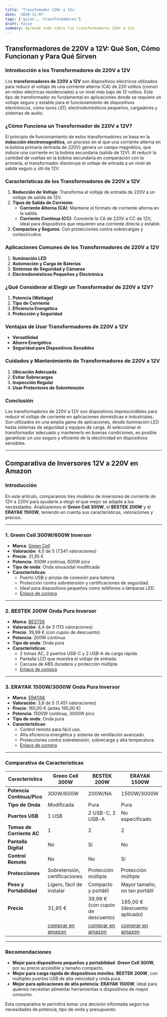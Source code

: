 ```yaml
---
title: 'Transfomador 220v a 12v'
date: '2024-11-07'
tags: ['guias', 'transformadores']
draft: false
summary: Aprende todo sobre los transformadores 220v a 12v.
---
```


## Transformadores de 220V a 12V: Qué Son, Cómo Funcionan y Para Qué Sirven

### Introducción a los Transformadores de 220V a 12V

Los **transformadores de 220V a 12V** son dispositivos eléctricos utilizados para reducir el voltaje de una corriente alterna (CA) de 220 voltios (común en redes eléctricas residenciales) a un nivel más bajo de 12 voltios. Este tipo de transformador es fundamental en aplicaciones donde se requiere un voltaje seguro y estable para el funcionamiento de dispositivos electrónicos, como luces LED, electrodomésticos pequeños, cargadores y sistemas de audio.

### ¿Cómo Funciona un Transformador de 220V a 12V?

El principio de funcionamiento de estos transformadores se basa en la **inducción electromagnética**, un proceso en el que una corriente alterna en la bobina primaria (entrada de 220V) genera un campo magnético, que induce una corriente en la bobina secundaria (salida de 12V). Al reducir la cantidad de vueltas en la bobina secundaria en comparación con la primaria, el transformador disminuye el voltaje de entrada a un nivel de salida seguro y útil de 12V.

### Características de los Transformadores de 220V a 12V

1. **Reducción de Voltaje**: Transforma el voltaje de entrada de 220V a un voltaje de salida de 12V.
2. **Tipos de Salida de Corriente**:
   - **Corriente Alterna (CA)**: Mantiene el formato de corriente alterna en la salida.
   - **Corriente Continua (CC)**: Convierte la CA de 220V a CC de 12V, ideal para dispositivos que requieren una corriente directa y estable.
3. **Compactos y Seguros**: Con protecciones contra sobrecargas y cortocircuitos.

### Aplicaciones Comunes de los Transformadores de 220V a 12V

1. **Iluminación LED**
2. **Automoción y Carga de Baterías**
3. **Sistemas de Seguridad y Cámaras**
4. **Electrodomésticos Pequeños y Electrónica**

### ¿Qué Considerar al Elegir un Transformador de 220V a 12V?

1. **Potencia (Wattage)**
2. **Tipo de Corriente**
3. **Eficiencia Energética**
4. **Protección y Seguridad**

### Ventajas de Usar Transformadores de 220V a 12V

- **Versatilidad**
- **Ahorro Energético**
- **Seguridad para Dispositivos Sensibles**

### Cuidados y Mantenimiento de Transformadores de 220V a 12V

1. **Ubicación Adecuada**
2. **Evitar Sobrecargas**
3. **Inspección Regular**
4. **Usar Protectores de Sobretensión**

### Conclusión

Los transformadores de 220V a 12V son dispositivos imprescindibles para reducir el voltaje de corriente en aplicaciones domésticas e industriales. Son utilizados en una amplia gama de aplicaciones, desde iluminación LED hasta sistemas de seguridad y equipos de carga. Al seleccionar el transformador adecuado y mantenerlo en buenas condiciones, es posible garantizar un uso seguro y eficiente de la electricidad en dispositivos sensibles.

---

## Comparativa de Inversores 12V a 220V en Amazon

### Introducción

En este artículo, comparamos tres modelos de inversores de corriente de 12V a 220V para ayudarte a elegir el que mejor se adapte a tus necesidades. Analizaremos el **Green Cell 300W**, el **BESTEK 200W** y el **ERAYAK 1500W**, teniendo en cuenta sus características, valoraciones y precios.

---

### 1. Green Cell 300W/600W Inversor

- **Marca**: [Green Cell](https://www.amazon.es/Green-Cell-corriente-autom%C3%B3vil-encendedor/dp/B0719JMNQ8)
- **Valoración**: 4,0 de 5 (7.541 valoraciones)
- **Precio**: 31,95 €
- **Potencia**: 300W continua, 600W pico
- **Tipo de onda**: Onda sinusoidal modificada
- **Características**:
  - Puerto USB y pinzas de conexión para batería.
  - Protección contra sobretensión y certificaciones de seguridad.
  - Ideal para dispositivos pequeños como teléfonos o lámparas LED.
  - [Enlace de compra](https://amzn.to/3AzNKld)

---

### 2. BESTEK 200W Onda Pura Inversor

- **Marca**: [BESTEK](https://www.amazon.es/BESTEK-Transformador-Convertidor-sinusoidal-Coche%EF%BC%88Negro%EF%BC%89/dp/B0CX57M1NT)
- **Valoración**: 4,4 de 5 (113 valoraciones)
- **Precio**: 39,99 € (con cupón de descuento)
- **Potencia**: 200W continua
- **Tipo de onda**: Onda pura
- **Características**:
  - 2 tomas AC, 2 puertos USB-C y 2 USB-A de carga rápida.
  - Pantalla LCD que muestra el voltaje de entrada.
  - Carcasa de ABS duradera y protección múltiple.
  - [Enlace de compra](https://amzn.to/3UHUyUu)

---

### 3. ERAYAK 1500W/3000W Onda Pura Inversor

- **Marca**: [ERAYAK](https://www.amazon.es/Convertidor-Corriente-Transformador-Encendedor-Autom%C3%B3viles/dp/B08V15NRXC)
- **Valoración**: 3,8 de 5 (1.451 valoraciones)
- **Precio**: 165,00 € (antes 185,00 €)
- **Potencia**: 1500W continua, 3000W pico
- **Tipo de onda**: Onda pura
- **Características**:
  - Control remoto para fácil uso.
  - Alta eficiencia energética y sistema de ventilación avanzado.
  - Protecciones contra sobretensión, sobrecarga y alta temperatura.
  - [Enlace de compra](https://amzn.to/3CcYtCs)

---

### Comparativa de Características

| Característica             | Green Cell 300W                              | BESTEK 200W                                  | ERAYAK 1500W                                 |
| -------------------------- | -------------------------------------------- | -------------------------------------------- | -------------------------------------------- |
| **Potencia Continua/Pico** | 300W/600W                                    | 200W/NA                                      | 1500W/3000W                                  |
| **Tipo de Onda**           | Modificada                                   | Pura                                         | Pura                                         |
| **Puertos USB**            | 1 USB                                        | 2 USB-C, 2 USB-A                             | No especificado                              |
| **Tomas de Corriente AC**  | 1                                            | 2                                            | 2                                            |
| **Pantalla Digital**       | No                                           | Sí                                           | No                                           |
| **Control Remoto**         | No                                           | No                                           | Sí                                           |
| **Protecciones**           | Sobretensión, certificaciones                | Protección múltiple                          | Protección múltiple                          |
| **Peso y Portabilidad**    | Ligero, fácil de instalar                    | Compacto y portátil                          | Mayor tamaño, no tan portátil                |
| **Precio**                 | 31,95 €                                      | 39,99 € (con cupón de descuento)             | 165,00 € (descuento aplicado)                |
|                            | [comprar en amazon](https://amzn.to/3AzNKld) | [comprar en amazon](https://amzn.to/3UHUyUu) | [comprar en amazon](https://amzn.to/3CcYtCs) |

---

### Recomendaciones

- **Mejor para dispositivos pequeños y portabilidad**: **Green Cell 300W**, por su precio accesible y tamaño compacto.
- **Mejor para carga rápida de dispositivos móviles**: **BESTEK 200W**, con múltiples puertos USB de alta velocidad y onda pura.
- **Mejor para aplicaciones de alta potencia**: **ERAYAK 1500W**, ideal para quienes necesitan alimentar herramientas o dispositivos de mayor consumo.

Esta comparativa te permitirá tomar una decisión informada según tus necesidades de potencia, tipo de onda y presupuesto.
